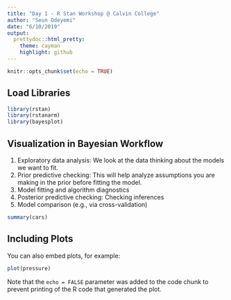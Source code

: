 ```yaml
---
title: "Day 1 - R Stan Workshop @ Calvin College"
author: "Seun Odeyemi"
date: "6/10/2019"
output: 
  prettydoc::html_pretty:
    theme: cayman
    highlight: github
---
```


```r
knitr::opts_chunk$set(echo = TRUE)
```

## Load Libraries

```r
library(rstan)
library(rstanarm)
library(bayesplot)
```


## Visualization in Bayesian Workflow

1. Exploratory data analysis: We look at the data thinking about the models we want to fit.
2. Prior predictive checking: This will help analyze assumptions you are making in the prior before fitting the model. 
3. Model fitting and algorithm diagnostics
4. Posterior predictive checking: Checking inferences 
5. Model comparison (e.g., via cross-validation)




```r
summary(cars)
```

## Including Plots

You can also embed plots, for example:

```r
plot(pressure)
```

Note that the `echo = FALSE` parameter was added to the code chunk to prevent printing of the R code that generated the plot.
